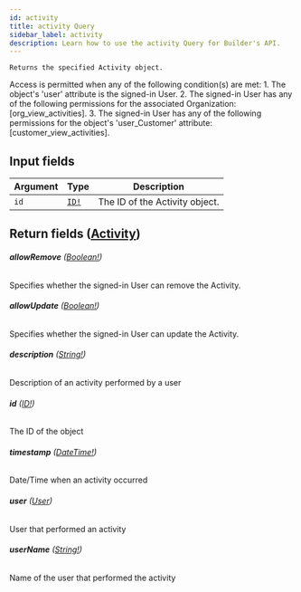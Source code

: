 ```yaml
---
id: activity
title: activity Query
sidebar_label: activity
description: Learn how to use the activity Query for Builder's API.
---
```


    Returns the specified Activity object.

Access is permitted when any of the following condition(s) are met: 1. The object's 'user' attribute is the signed-in User. 2. The signed-in User has any of the following permissions for the associated Organization: [org_view_activities]. 3. The signed-in User has any of the following permissions for the object's 'user_Customer' attribute: [customer_view_activities].

## Input fields

| Argument | Type                              | Description                    |
| -------- | --------------------------------- | ------------------------------ |
| `id`     | [`ID!`](/composer/builder/api/schema/scalar/ID.mdx) | The ID of the Activity object. |

## Return fields ([Activity](/composer/builder/api/schema/object/Activity.mdx))

###### <b>allowRemove</b> ([Boolean!](/composer/builder/api/schema/scalar/Boolean.mdx))

Specifies whether the signed-in User can remove the Activity.

###### <b>allowUpdate</b> ([Boolean!](/composer/builder/api/schema/scalar/Boolean.mdx))

Specifies whether the signed-in User can update the Activity.

###### <b>description</b> ([String!](/composer/builder/api/schema/scalar/String.mdx))

Description of an activity performed by a user

###### <b>id</b> ([ID!](/composer/builder/api/schema/scalar/ID.mdx))

The ID of the object

###### <b>timestamp</b> ([DateTime!](/composer/builder/api/schema/scalar/DateTime.mdx))

Date/Time when an activity occurred

###### <b>user</b> ([User](/composer/builder/api/schema/object/User.mdx))

User that performed an activity

###### <b>userName</b> ([String!](/composer/builder/api/schema/scalar/String.mdx))

Name of the user that performed the activity
